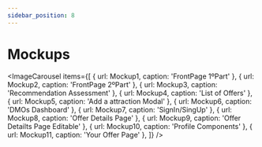 ```yaml
---
sidebar_position: 8
---
```




# Mockups

<ImageCarousel items={[
    { url: Mockup1, caption: 'FrontPage 1ºPart' },
    { url: Mockup2, caption: 'FrontPage 2ºPart' },
    { url: Mockup3, caption: 'Recommendation Assessment' },
    { url: Mockup4, caption: 'List of Offers' },
    { url: Mockup5, caption: 'Add a attraction Modal' },
    { url: Mockup6, caption: 'DMOs Dashboard' },
    { url: Mockup7, caption: 'SignIn/SingUp' },
    { url: Mockup8, caption: 'Offer Details Page' },
    { url: Mockup9, caption: 'Offer Detailts Page Editable' },
    { url: Mockup10, caption: 'Profile Components' },
    { url: Mockup11, caption: 'Your Offer Page' },
]} />
